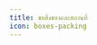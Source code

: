 ```yaml
---
title: ขอสิ่งของและสถานที่
icon: boxes-packing
---
```


<Card
  title="ข้อมูลการเขียนจดหมายและติดต่อขอสิ่งของและสถานที่"
  icon="file-spreadsheet"
  href="https://docs.google.com/spreadsheets/d/1fbSILWlXnK_HkLOb5pVGn6sV9ZvACSqb/edit?usp=sharing&ouid=104633470415280987203&rtpof=true&sd=true"
/>
